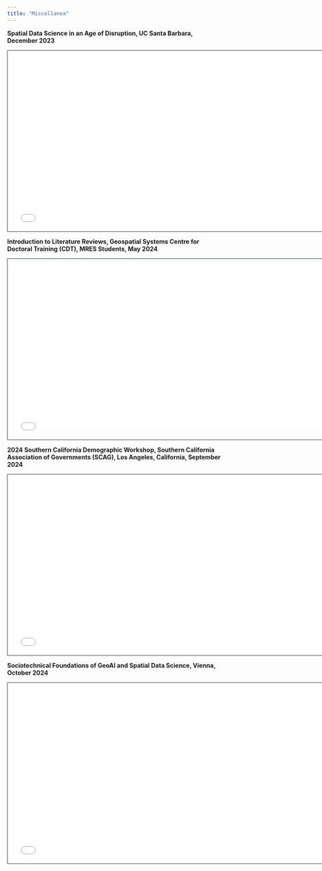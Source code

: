 ```yaml
---
title: "Miscellanea"
---
```


**Spatial Data Science in an Age of Disruption, UC Santa Barbara, December 2023**

<iframe class="slide-deck" src="UCSB_Disruptions/UCSB_disruptions.html" height="420" width="750" style="border: 1px solid #2e3846;">

</iframe>

**Introduction to Literature Reviews, Geospatial Systems Centre for Doctoral Training (CDT), MRES Students, May 2024**

<iframe class="slide-deck" src="Lit_reviews/Lit_reviews.html" height="420" width="750" style="border: 1px solid #2e3846;">

</iframe>

**2024 Southern California Demographic Workshop, Southern California Association of Governments (SCAG), Los Angeles, California, September 2024**

<iframe class="slide-deck" src="SCAG/SCAG_population.html" height="420" width="750" style="border: 1px solid #2e3846;">

</iframe>

**Sociotechnical Foundations of GeoAI and Spatial Data Science, Vienna, October 2024**

<iframe class="slide-deck" src="Vienna/Vienna.html" height="420" width="750" style="border: 1px solid #2e3846;">
